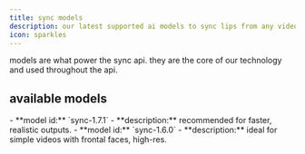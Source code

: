 ```yaml
---
title: sync models
description: our latest supported ai models to sync lips from any video to any audio
icon: sparkles
---
```


models are what power the sync api. they are the core of our technology and used throughout the api.

## available models

<AccordionGroup>
  <Accordion icon="star" title="sync-1.7.1">
    - **model id:** `sync-1.7.1`
    - **description:** recommended for faster, realistic outputs.
  </Accordion>
  <Accordion icon="circle-check" title="sync-1.6.0">
    - **model id:** `sync-1.6.0`
    - **description:** ideal for simple videos with frontal faces, high-res.
  </Accordion>
</AccordionGroup>
